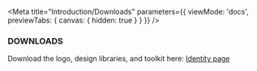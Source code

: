 
<Meta
    title="Introduction/Downloads"
    parameters={{
        viewMode: 'docs',
        previewTabs: {
            canvas: { hidden: true }
        }
    }}
/>

### DOWNLOADS

Download the logo, design libraries, and toolkit here:
[Identity page](https://identity.adventist.org/downloads)
